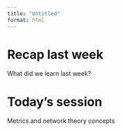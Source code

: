 ```yaml
---
title: "Untitled"
format: html
---
```


# Recap last week

What did we learn last week?

# Today's session
Metrics and network theory concepts